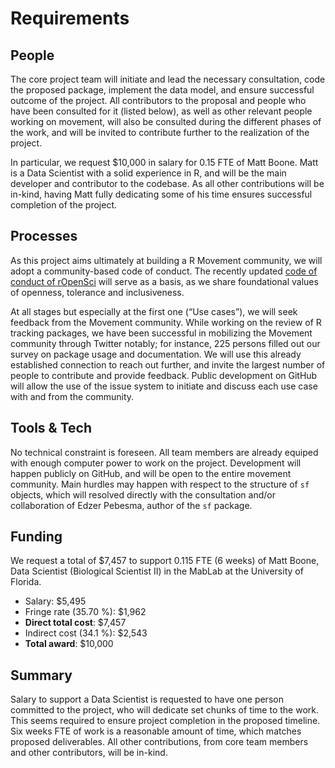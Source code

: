 # Requirements
<!-- 
An idea of what is required to make the project actually happen
-->

## People
<!--
Who needs to be involved, what's the proposed structure, what will it take to get their involvement?
-->

The core project team will initiate and lead the necessary
consultation, code the proposed package, implement the data model, and
ensure successful outcome of the project. All contributors to the
proposal and people who have been consulted for it (listed below), as
well as other relevant people working on movement, will also be
consulted during the different phases of the work, and will be invited
to contribute further to the realization of the project.

In particular, we request \$10,000 in salary for 0.15 FTE of Matt
Boone. Matt is a Data Scientist with a solid experience in R, and will
be the main developer and contributor to the codebase. As all other
contributions will be in-kind, having Matt fully dedicating some of
his time ensures successful completion of the project.


## Processes
<!-- 
What processes need to be put in place e.g. codes of conduct, regular ISC meetings, handover to the community at large?
-->

As this project aims ultimately at building a R Movement community, we
will adopt a community-based code of conduct. The recently updated
[code of conduct of rOpenSci](https://ropensci.org/code-of-conduct/)
will serve as a basis, as we share foundational values of openness,
tolerance and inclusiveness.

At all stages but especially at the first one ("Use cases"),
we will seek feedback from the Movement community. While working on
the review of R tracking packages, we have been successful in
mobilizing the Movement community through Twitter notably; for
instance, 225 persons filled out our survey on package usage and
documentation. We will use this already established connection to
reach out further, and invite the largest number of people to
contribute and provide feedback. Public development on GitHub will
allow the use of the issue system to initiate and discuss each use
case with and from the community.


## Tools & Tech
<!--
What is going to be needed to deliver this project? 

Will cloud computing be used - if yes are there are necessary components that will be deciding factors between providers?

Are there tools or tech that don't exist that will be produced to facilitate the project?
-->

No technical constraint is foreseen. All team members are already
equiped with enough computer power to work on the project.
Development will happen publicly on GitHub, and will be open to the
entire movement community. Main hurdles may happen with respect to the
structure of `sf` objects, which will resolved directly with the
consultation and/or collaboration of Edzer Pebesma, author of the `sf`
package.


## Funding
<!-- 
[TO DO] THE GUIDANCE IS PRETTY UNCLEAR, ESP IN LIGHT OF GABOR'S PROPOSAL VS AWARD SIZE

-->

<!-- We request a total of \$10,000 to support 0.15 FTE (8 weeks) of Matt -->
<!-- Boone, Data Scientist (Biological Scientist II) in the MabLab at the -->
<!-- University of Florida. -->

<!-- * Salary: \$7,369 -->
<!-- * Fringe rate (35.70 %): \$2,631 -->
<!-- * **Total award = \$10,000** -->

We request a total of \$7,457 to support 0.115 FTE (6 weeks) of Matt
Boone, Data Scientist (Biological Scientist II) in the MabLab at the
University of Florida.

* Salary: \$5,495
* Fringe rate (35.70 %): \$1,962
* **Direct total cost**: \$7,457
* Indirect cost (34.1 %): \$2,543
* **Total award**: \$10,000


## Summary
<!--
A summary of the requirements that contextualises the costs
-->

Salary to support a Data Scientist is requested to have one person
committed to the project, who will dedicate set chunks of time to the
work. This seems required to ensure project completion in the proposed
timeline. Six weeks FTE of work is a reasonable amount of time, which
matches proposed deliverables. All other contributions, from core team
members and other contributors, will be in-kind.
